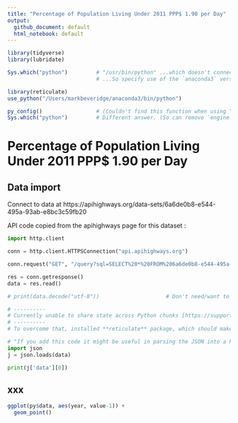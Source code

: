 ```yaml
---
title: "Percentage of Population Living Under 2011 PPP$ 1.90 per Day"
output:
  github_document: default
  html_notebook: default
---
```



```r
library(tidyverse)
library(lubridate)
```

```r
Sys.which("python")         # "/usr/bin/python" ...which doesn't connect the API, in my setup
                            # ...So specify use of the `anaconda3` version

library(reticulate)
use_python("/Users/markbeveridge/anaconda3/bin/python")

py_config()                 # (Couldn't find this function when using "/usr/bin/python")
Sys.which("python")         # Different answer. (So can remove `engine.path="/Users/markbeveridge/anaconda3/bin/python"` from python chunk headers)
```


# Percentage of Population Living Under 2011 PPP$ 1.90 per Day
## Data import

Connect to data at https://apihighways.org/data-sets/6a6de0b8-e544-495a-93ab-e8bc3c59fb20

API code copied from the apihighways page for this dataset :

```python
import http.client

conn = http.client.HTTPSConnection("api.apihighways.org")

conn.request("GET", "/query?sql=SELECT%20*%20FROM%206a6de0b8-e544-495a-93ab-e8bc3c59fb20")

res = conn.getresponse()
data = res.read()

# print(data.decode("utf-8"))                     # Don't need/want to print all the data

# ----------
# Currently unable to share state across Python chunks [https://support.rstudio.com/hc/en-us/community/posts/222207188-Multiple-Python-chunks-in-RStudio-R-Markdown], "we're hoping to make some improvements for this in RStudio 1.2". Which means a 2nd chunk wouldn't be able to use the `data` from this one. (It does work if all the code is in a single chunk)
# ----------
# To overcome that, installed **reticulate** package, which should make it possible to share ...but doesn't work for me, below, when I try to call `data` in either another python chunk, or an r chunk. (I tried both running and knitting). cf. [https://stackoverflow.com/questions/49503195/reticulate-running-python-chunks-in-rmarkdown] ; [https://github.com/yihui/knitr/issues/1440] ; [https://github.com/rstudio/reticulate/pull/107]
```

```python
# "If you add this code it might be useful in parsing the JSON into a Python dictionary" :
import json
j = json.loads(data)

print(j['data'][0])
```



## xxx

```r
ggplot(py$data, aes(year, value-1)) +
  geom_point()
```

